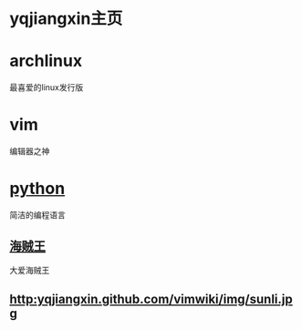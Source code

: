 =yqjiangxin主页=

=archlinux=
最喜爱的linux发行版

=vim=
编辑器之神

=[[python]]=
简洁的编程语言

==[[海贼王]]==
大爱海贼王

==[[http:yqjiangxin.github.com/vimwiki/img/sunli.jpg]]==
